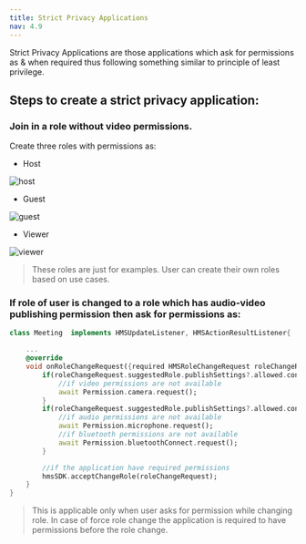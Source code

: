 ```yaml
---
title: Strict Privacy Applications
nav: 4.9
---
```


Strict Privacy Applications are those applications which ask for permissions as & when required thus following something
similar to principle of least privilege.

## Steps to create a strict privacy application:

<div className="steps-container">

### Join in a role without video permissions.

Create three roles with permissions as:

-   Host

![host](/docs/v2/flutter-host.png)

-   Guest

![guest](/docs/v2/flutter-guest.png)

-   Viewer

![viewer](/docs/v2/flutter-viewer.png)

> These roles are just for examples. User can create their own roles based on use cases.

### If role of user is changed to a role which has audio-video publishing permission then ask for permissions as:

```dart
class Meeting  implements HMSUpdateListener, HMSActionResultListener{

    ...
    @override
    void onRoleChangeRequest({required HMSRoleChangeRequest roleChangeRequest}) {
        if(roleChangeRequest.suggestedRole.publishSettings?.allowed.contains("video")??false){
            //if video permissions are not available
            await Permission.camera.request();
        }
        if(roleChangeRequest.suggestedRole.publishSettings?.allowed.contains("audio")??false){
            //if audio permissions are not available
            await Permission.microphone.request();
            //if bluetooth permissions are not available
            await Permission.bluetoothConnect.request();
        }

        //if the application have required permissions
        hmsSDK.acceptChangeRole(roleChangeRequest);
    }
}
```

</div>

> This is applicable only when user asks for permission while changing role. In case of force role change
> the application is required to have permissions before the role change.
